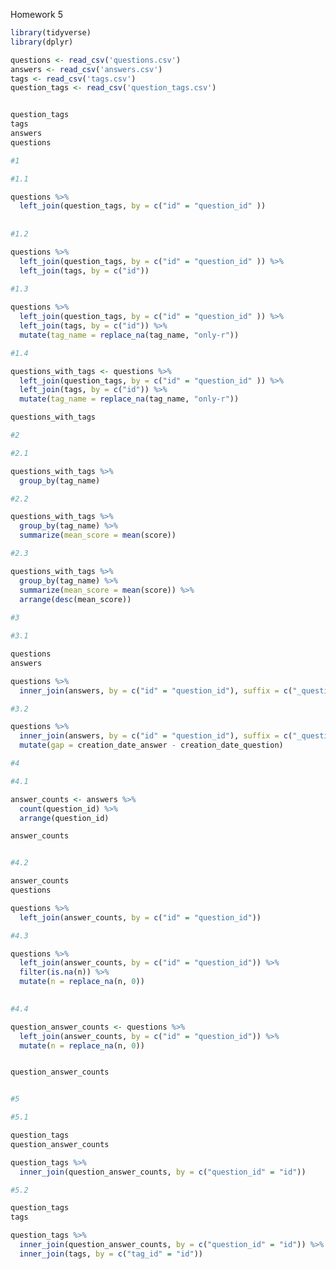 
Homework 5


```r

library(tidyverse) 
library(dplyr)  

questions <- read_csv('questions.csv') 
answers <- read_csv('answers.csv') 
tags <- read_csv('tags.csv') 
question_tags <- read_csv('question_tags.csv') 


question_tags
tags
answers
questions

#1

#1.1

questions %>%
  left_join(question_tags, by = c("id" = "question_id" ))
 
  
#1.2

questions %>%
  left_join(question_tags, by = c("id" = "question_id" )) %>%
  left_join(tags, by = c("id"))
  
#1.3 

questions %>%
  left_join(question_tags, by = c("id" = "question_id" )) %>%
  left_join(tags, by = c("id")) %>%
  mutate(tag_name = replace_na(tag_name, "only-r"))

#1.4

questions_with_tags <- questions %>%
  left_join(question_tags, by = c("id" = "question_id" )) %>%
  left_join(tags, by = c("id")) %>%
  mutate(tag_name = replace_na(tag_name, "only-r"))

questions_with_tags

#2

#2.1

questions_with_tags %>%
  group_by(tag_name)

#2.2

questions_with_tags %>%
  group_by(tag_name) %>%
  summarize(mean_score = mean(score))

#2.3

questions_with_tags %>%
  group_by(tag_name) %>%
  summarize(mean_score = mean(score)) %>%
  arrange(desc(mean_score))
  
#3

#3.1

questions
answers

questions %>%
  inner_join(answers, by = c("id" = "question_id"), suffix = c("_question", "_answer"))

#3.2

questions %>%
  inner_join(answers, by = c("id" = "question_id"), suffix = c("_question", "_answer")) %>%
  mutate(gap = creation_date_answer - creation_date_question)

#4

#4.1

answer_counts <- answers %>%
  count(question_id) %>%
  arrange(question_id)

answer_counts


#4.2

answer_counts
questions

questions %>%
  left_join(answer_counts, by = c("id" = "question_id"))

#4.3

questions %>%
  left_join(answer_counts, by = c("id" = "question_id")) %>%
  filter(is.na(n)) %>%
  mutate(n = replace_na(n, 0))
 

#4.4

question_answer_counts <- questions %>%
  left_join(answer_counts, by = c("id" = "question_id")) %>%
  mutate(n = replace_na(n, 0))


question_answer_counts


#5

#5.1

question_tags
question_answer_counts

question_tags %>%
  inner_join(question_answer_counts, by = c("question_id" = "id"))

#5.2

question_tags
tags

question_tags %>%
  inner_join(question_answer_counts, by = c("question_id" = "id")) %>%
  inner_join(tags, by = c("tag_id" = "id"))


```

